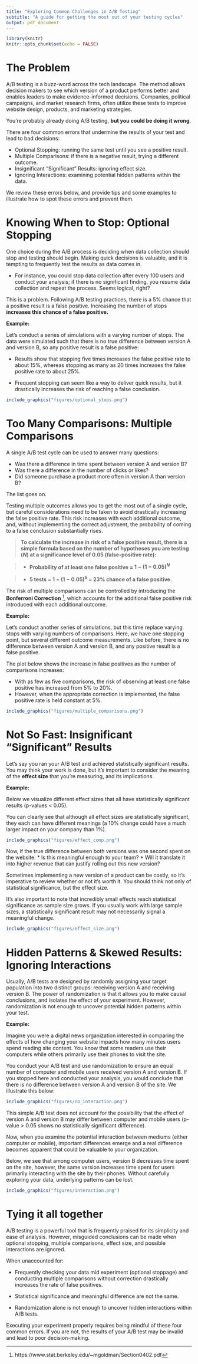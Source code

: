 ```yaml
---
title: "Exploring Common Challenges in A/B Testing"
subtitle: "A guide for getting the most out of your testing cycles"
output: pdf_document
---
```


```r
library(knitr)
knitr::opts_chunk$set(echo = FALSE)
```
# The Problem

A/B testing is a buzz-word across the tech landscape. The method allows decision makers to see which version of a product performs better and enables leaders to make evidence-informed decisions. Companies, political campaigns, and market research firms, often utilize these tests to improve website design, products, and marketing strategies. 

You’re probably already doing A/B testing, **but you could be doing it wrong**.

There are four common errors that undermine the results of your test and lead to bad decisions:

* Optional Stopping: running the same test until you see a positive result.
* Multiple Comparisons: if there is a negative result, trying a different outcome.
* Insignificant “Significant” Results: ignoring effect size.
* Ignoring Interactions: examining potential hidden patterns within the data. 

We review these errors below, and provide tips and some examples to illustrate how to spot these errors and prevent them.

# Knowing When to Stop: Optional Stopping

One choice during the A/B process is deciding when data collection should stop and testing should begin. Making quick decisions is valuable, and it is tempting to frequently test the results as data comes in.

* For instance, you could stop data collection after every 100 users and conduct your analysis; if there is no significant finding, you resume data collection and repeat the process. Seems logical, right?

This is a problem. Following A/B testing practices, there is a 5% chance that a positive result is a false positive. Increasing the number of stops **increases this chance of a false positive.**

**Example:**

Let’s conduct a series of simulations with a varying number of stops. The data were simulated such that there is no true difference between version A and version B, so any positive result is a false positive:

+ Results show that stopping five times increases the false positive rate to about 15%, whereas stopping as many as 20 times increases the false positive rate to about 25%. 

+ Frequent stopping can seem like a way to deliver quick results, but it drastically increases the risk of reaching a false conclusion. 

```r
include_graphics("figures/optional_stops.png")
```

# Too Many Comparisons: Multiple Comparisons

A single A/B test cycle can be used to answer many questions:

* Was there a difference in time spent between version A and version B?
* Was there a difference in the number of clicks or likes? 
* Did someone purchase a product more often in version A than version B?

The list goes on.

Testing multiple outcomes allows you to get the most out of a single cycle, but careful considerations need to be taken to avoid drastically increasing the false positive rate. This risk increases with each additional outcome, and, without implementing the correct adjustment, the probability of coming to a false conclusion substantially rises. 

> **To calculate the increase in risk of a false positive result, there is a simple formula based on the number of hypotheses you are testing ($N$) at a significance level of 0.05 (false-positive rate):**

> * **Probability of at least one false positive = $1 - (1 - 0.05)^N$**

> * **5 tests = $1-(1-0.05)^5$  = 23% chance of a false positive.**

The risk of multiple comparisons can be controlled by introducing the **Bonferroni Correction** ^[https://www.stat.berkeley.edu/~mgoldman/Section0402.pdf], which accounts for the additional false positive risk introduced with each additional outcome. 

**Example:**

Let's conduct another series of simulations, but this time replace varying stops with varying numbers of comparisons. Here, we have one stopping point, but several different outcome measurements. Like before, there is no difference between version A and version B, and any positive result is a false positive. 

The plot below shows the increase in false positives as the number of comparisons increases:

* With as few as five comparisons, the risk of observing at least one false positive has increased from 5% to 20%.
* However, when the appropriate correction is implemented, the false positive rate is held constant at 5%.


```r
include_graphics("figures/multiple_comparisons.png")
```


# Not So Fast: Insignificant “Significant” Results

Let’s say you ran your A/B test and achieved statistically significant results. You may think your work is done, but it’s important to consider the meaning of the **effect size** that you’re measuring, and its implications.

**Example:**

Below we visualize different effect sizes that all have statistically significant results (p-values < 0.05). 

You can clearly see that although all effect sizes are statistically significant, they each can have different meanings (a 10% change could have a much larger impact on your company than 1%).


```r
include_graphics("figures/effect_comp.png")
```

\pagebreak

Now, if the true difference between both versions was one second spent on the website:
* Is this meaningful enough to your team? 
* Will it translate it into higher revenue that can justify rolling out this new version? 

Sometimes implementing a new version of a product can be costly, so it’s imperative to review whether or not it’s worth it. You should think not only of statistical significance, but the effect size.  

It's also important to note that incredibly small effects reach statistical significance as sample size grows. If you usually work with large sample sizes, a statistically significant result may not necessarily signal a meaningful change.

```r
include_graphics("figures/effect_size.png")
```

# Hidden Patterns & Skewed Results: Ignoring Interactions

Usually, A/B tests are designed by randomly assigning your target population into two distinct groups: receiving version A and receiving version B. The power of randomization is that it allows you to make causal conclusions, and isolates the effect of your experiment. However, randomization is not enough to uncover potential hidden patterns within your test.

**Example:**

Imagine you were a digital news organization interested in comparing the effects of how changing your website impacts how many minutes users spend reading site content. You know that some readers use their computers while others primarily use their phones to visit the site. 

You conduct your A/B test and use randomization to ensure an equal number of computer and mobile users received version A and version B. If you stopped here and conducted your analysis, you would conclude that there is no difference between version A and version B of the site. We illustrate this below:

```r
include_graphics("figures/no_interaction.png")
```

This simple A/B test does not account for the possibility that the effect of version A and version B may differ between computer and mobile users (p-value > 0.05 shows no statistically significant difference).

Now, when you examine the potential interaction between mediums (either computer or mobile), important differences emerge and a real difference becomes apparent that could be valuable to your organization.

Below, we see that among computer users, version B decreases time spent on the site, however, the same version increases time spent for users primarily interacting with the site by their phones. Without carefully exploring your data, underlying patterns can be lost.


```r
include_graphics("figures/interaction.png")
```

\pagebreak

# Tying it all together

A/B testing is a powerful tool that is frequently praised for its simplicity and ease of analysis. However, misguided conclusions can be made when optional stopping, multiple comparisons, effect size, and possible interactions are ignored. 

When unaccounted for: 

* Frequently checking your data mid experiment (optional stoppage) and conducting multiple comparisons without correction drastically increases the rate of false positives. 

* Statistical significance and meaningful difference are not the same.

* Randomization alone is not enough to uncover hidden interactions within A/B tests.

Executing your experiment properly requires being mindful of these four common errors. If you are not, the results of your A/B test may be invalid and lead to poor decision-making.